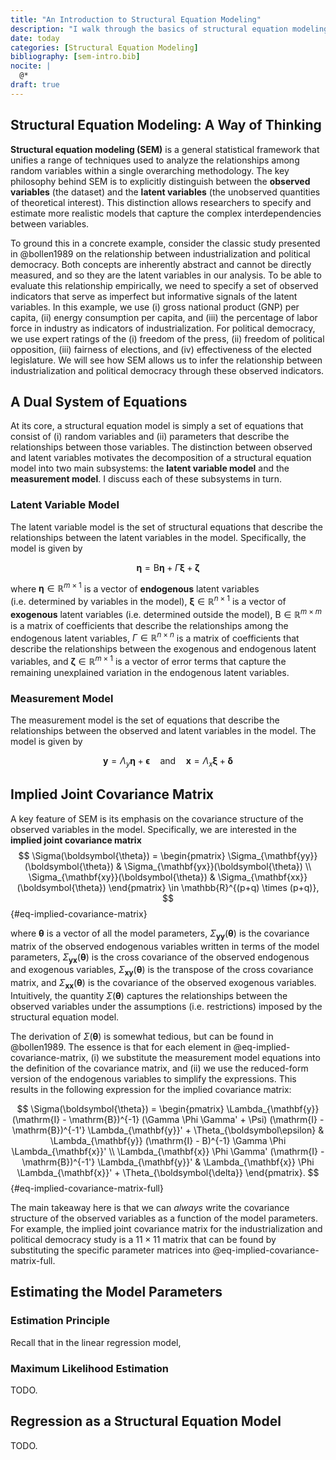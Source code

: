 ```yaml
---
title: "An Introduction to Structural Equation Modeling"
description: "I walk through the basics of structural equation modeling, focusing on model specification and estimation."
date: today
categories: [Structural Equation Modeling]
bibliography: [sem-intro.bib]
nocite: |
  @*
draft: true
---
```


## Structural Equation Modeling: A Way of Thinking 
**Structural equation modeling (SEM)** is a general statistical framework that unifies a range of techniques used to analyze the relationships among random variables within a single overarching methodology. The key philosophy behind SEM is to explicitly distinguish between the **observed variables** (the dataset) and the **latent variables** (the unobserved quantities of theoretical interest). This distinction allows researchers to specify and estimate more realistic models that capture the complex interdependencies between variables.

To ground this in a concrete example, consider the classic study presented in @bollen1989 on the relationship between industrialization and political democracy. Both concepts are inherently abstract and cannot be directly measured, and so they are the latent variables in our analysis. To be able to evaluate this relationship empirically, we need to specify a set of observed indicators that serve as imperfect but informative signals of the latent variables. In this example, we use (i) gross national product (GNP) per capita, (ii) energy consumption per capita, and (iii) the percentage of labor force in industry as indicators of industrialization. For political democracy, we use expert ratings of the (i) freedom of the press, (ii) freedom of political opposition, (iii) fairness of elections, and (iv) effectiveness of the elected legislature. We will see how SEM allows us to infer the relationship between industrialization and political democracy through these observed indicators.


## A Dual System of Equations 
At its core, a structural equation model is simply a set of equations that consist of (i) random variables and (ii) parameters that describe the relationships between those variables. The distinction between observed and latent variables motivates the decomposition of a structural equation model into two main subsystems: the **latent variable model** and the **measurement model**. I discuss each of these subsystems in turn.

### Latent Variable Model

The latent variable model is the set of structural equations that describe the relationships between the latent variables in the model. Specifically, the model is given by 

$$
\boldsymbol{\eta}= \mathrm{B} \boldsymbol{\eta} + \Gamma \boldsymbol{\xi} + \boldsymbol{\zeta}
$$

where $\boldsymbol{\eta} \in \mathbb{R}^{m \times 1}$ is a vector of **endogenous** latent variables (i.e. determined by variables in the model), $\boldsymbol{\xi} \in \mathbb{R}^{n \times 1}$ is a vector of **exogenous** latent variables (i.e. determined outside the model), $\mathrm{B} \in \mathbb{R}^{m \times m}$ is a matrix of coefficients that describe the relationships among the endogenous latent variables, $\Gamma \in \mathbb{R}^{n \times n}$ is a matrix of coefficients that describe the relationships between the exogenous and endogenous latent variables, and $\boldsymbol{\zeta} \in \mathbb{R}^{m \times 1}$ is a vector of error terms that capture the remaining unexplained variation in the endogenous latent variables.

### Measurement Model 
The measurement model is the set of equations that describe the relationships between the observed and latent variables in the model. The model is given by 

$$
\mathbf{y} = \Lambda_y \boldsymbol{\eta} + \boldsymbol{\epsilon} \quad \text{and} \quad \mathbf{x} = \Lambda_x \boldsymbol{\xi} + \boldsymbol{\delta}
$$

## Implied Joint Covariance Matrix 

A key feature of SEM is its emphasis on the covariance structure of the observed variables in the model. Specifically, we are interested in the **implied joint covariance matrix**
$$
\Sigma(\boldsymbol{\theta}) = \begin{pmatrix} \Sigma_{\mathbf{yy}}(\boldsymbol{\theta}) & \Sigma_{\mathbf{yx}}(\boldsymbol{\theta}) \\ \Sigma_{\mathbf{xy}}(\boldsymbol{\theta}) & \Sigma_{\mathbf{xx}}(\boldsymbol{\theta}) \end{pmatrix} \in \mathbb{R}^{(p+q) \times (p+q)},
$${#eq-implied-covariance-matrix}

where $\boldsymbol{\theta}$ is a vector of all the model parameters,
$\Sigma_{\mathbf{yy}}(\boldsymbol\theta)$ is the covariance matrix of the observed endogenous variables written in terms of the model parameters, $\Sigma_{\mathbf{yx}}(\boldsymbol\theta)$ is the cross covariance of the observed endogenous and exogenous variables, $\Sigma_{\mathbf{xy}}(\boldsymbol\theta)$ is the transpose of the cross covariance matrix, and $\Sigma_{\mathbf{xx}}(\boldsymbol\theta)$ is the covariance of the observed exogenous variables. Intuitively, the quantity $\Sigma(\boldsymbol\theta)$ captures the relationships between the observed variables under the assumptions (i.e. restrictions) imposed by the structural equation model. 

The derivation of $\Sigma(\boldsymbol\theta)$ is somewhat tedious, but can be found in @bollen1989. The essence is that for each element in @eq-implied-covariance-matrix, (i) we substitute the measurement model equations into the definition of the covariance matrix, and (ii) we use the reduced-form version of the endogenous variables to simplify the expressions. This results in the following expression for the implied covariance matrix:

$$
\Sigma(\boldsymbol{\theta}) = \begin{pmatrix} \Lambda_{\mathbf{y}} (\mathrm{I} - \mathrm{B})^{-1} (\Gamma \Phi \Gamma' + \Psi) (\mathrm{I} - \mathrm{B})^{-1'} \Lambda_{\mathbf{y}}' + \Theta_{\boldsymbol\epsilon} & \Lambda_{\mathbf{y}} (\mathrm{I} - B)^{-1} \Gamma \Phi \Lambda_{\mathbf{x}}' \\ \Lambda_{\mathbf{x}} \Phi \Gamma' (\mathrm{I} - \mathrm{B})^{-1'} \Lambda_{\mathbf{y}}' & \Lambda_{\mathbf{x}} \Phi \Lambda_{\mathbf{x}}' + \Theta_{\boldsymbol{\delta}} \end{pmatrix}.
$${#eq-implied-covariance-matrix-full}

The main takeaway here is that we can *always* write the covariance structure of the observed variables as a function of the model parameters. For example, the implied joint covariance matrix for the industrialization and political democracy study is a $11 \times 11$ matrix that can be found by substituting the specific parameter matrices into @eq-implied-covariance-matrix-full.



## Estimating the Model Parameters

### Estimation Principle

Recall that in the linear regression model, 


### Maximum Likelihood Estimation 

TODO.

## Regression as a Structural Equation Model 

TODO. 